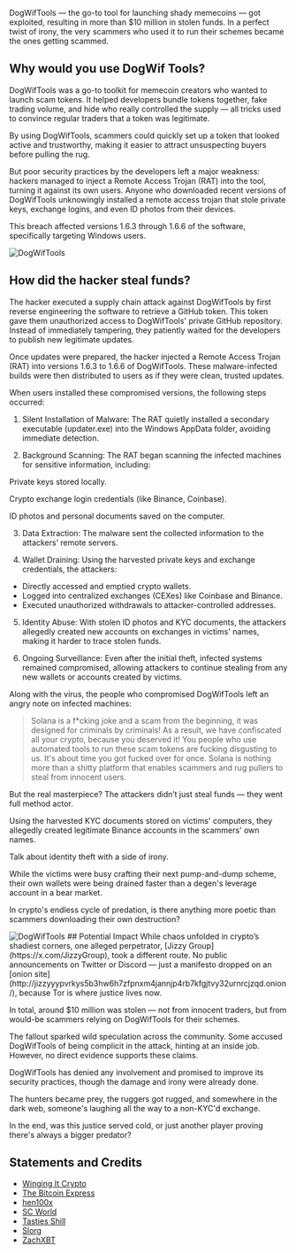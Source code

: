 
<Cover
  src="/covers/dogwif.png"
  alt="DogWifTools"
  caption=""
/>

DogWifTools — the go-to tool for launching shady memecoins — got exploited, resulting in more than $10 million in stolen funds.
In a perfect twist of irony, the very scammers who used it to run their schemes became the ones getting scammed.

## Why would you use DogWif Tools?
DogWifTools was a go-to toolkit for memecoin creators who wanted to launch scam tokens.
It helped developers bundle tokens together, fake trading volume, and hide who really controlled the supply — all tricks used to convince regular traders that a token was legitimate.

By using DogWifTools, scammers could quickly set up a token that looked active and trustworthy, making it easier to attract unsuspecting buyers before pulling the rug.

But poor security practices by the developers left a major weakness: hackers managed to inject a Remote Access Trojan (RAT) into the tool, turning it against its own users.
Anyone who downloaded recent versions of DogWifTools unknowingly installed a remote access trojan that stole private keys, exchange logins, and even ID photos from their devices.

This breach affected versions 1.6.3 through 1.6.6 of the software, specifically targeting Windows users.

<Image src="/content/dogwif/dogwif1.png" alt="DogWifTools" width={1000} height={1000} className="mx-auto"/>

## How did the hacker steal funds?
The hacker executed a supply chain attack against DogWifTools by first reverse engineering the software to retrieve a GitHub token. This token gave them unauthorized access to DogWifTools' private GitHub repository. Instead of immediately tampering, they patiently waited for the developers to publish new legitimate updates.

Once updates were prepared, the hacker injected a Remote Access Trojan (RAT) into versions 1.6.3 to 1.6.6 of DogWifTools. These malware-infected builds were then distributed to users as if they were clean, trusted updates.

When users installed these compromised versions, the following steps occurred:
1. Silent Installation of Malware:
The RAT quietly installed a secondary executable (updater.exe) into the Windows AppData folder, avoiding immediate detection.

2. Background Scanning:
The RAT began scanning the infected machines for sensitive information, including:

Private keys stored locally.

Crypto exchange login credentials (like Binance, Coinbase).

ID photos and personal documents saved on the computer.

3. Data Extraction:
The malware sent the collected information to the attackers’ remote servers.

4. Wallet Draining:
Using the harvested private keys and exchange credentials, the attackers:
  - Directly accessed and emptied crypto wallets.
  - Logged into centralized exchanges (CEXes) like Coinbase and Binance.
  - Executed unauthorized withdrawals to attacker-controlled addresses.

5. Identity Abuse:
With stolen ID photos and KYC documents, the attackers allegedly created new accounts on exchanges in victims' names, making it harder to trace stolen funds.

6. Ongoing Surveillance:
Even after the initial theft, infected systems remained compromised, allowing attackers to continue stealing from any new wallets or accounts created by victims.

Along with the virus, the people who compromised DogWifTools left an angry note on infected machines:
> Solana is a f*cking joke and a scam from the beginning, it was designed for criminals by criminals! As a result, we have confiscated all your crypto, because you deserved it! You people who use automated tools to run these scam tokens are fucking disgusting to us. It's about time you got fucked over for once. Solana is nothing more than a shitty platform that enables scammers and rug pullers to steal from innocent users.

But the real masterpiece? The attackers didn’t just steal funds — they went full method actor.

Using the harvested KYC documents stored on victims' computers, they allegedly created legitimate Binance accounts in the scammers' own names.

Talk about identity theft with a side of irony.

While the victims were busy crafting their next pump-and-dump scheme, their own wallets were being drained faster than a degen's leverage account in a bear market.

In crypto's endless cycle of predation, is there anything more poetic than scammers downloading their own destruction?

<Image src="/content/dogwif/dogwif2.png" alt="DogWifTools" width={1000} height={1000} className="mx-auto"/>
## Potential Impact
While chaos unfolded in crypto’s shadiest corners, one alleged perpetrator, [Jizzy Group](https://x.com/JizzyGroup), took a different route. No public announcements on Twitter or Discord — just a manifesto dropped on an [onion site](http://jizzyyypvrkys5b3hw6h7zfpnxm4jannjp4rb7kfgjtvy32urnrcjzqd.onion/), because Tor is where justice lives now.

In total, around $10 million was stolen — not from innocent traders, but from would-be scammers relying on DogWifTools for their schemes.

The fallout sparked wild speculation across the community. Some accused DogWifTools of being complicit in the attack, hinting at an inside job. However, no direct evidence supports these claims.

DogWifTools has denied any involvement and promised to improve its security practices, though the damage and irony were already done.

The hunters became prey, the ruggers got rugged, and somewhere in the dark web, someone's laughing all the way to a non-KYC'd exchange.

In the end, was this justice served cold, or just another player proving there's always a bigger predator?

## Statements and Credits
- [Winging It Crypto](https://x.com/WingingItCrypto/status/1884290875599245783)
- [The Bitcoin Express](https://x.com/The_BTC_Express/status/1884198664941494529)
- [hen100x](https://x.com/henn100x/status/1884119701833523652)
- [SC World](https://www.scworld.com/brief/dogwiftools-breached-in-supply-chain-attack-on-cryptocurrency-wallets)
- [Tasties Shill](https://x.com/Tasties_Shill/status/1884645708814573971)
- [Slorg](https://x.com/SlorgoftheSlugs/status/1884282361363456201)
- [ZachXBT](https://x.com/zachxbt/status/1884290527228817413)